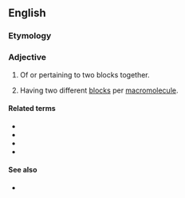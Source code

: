 ==English==

===Etymology===
{{prefix|en|di|block}}

===Adjective===
{{en-adj|-}}

# Of or pertaining to two blocks together.
# {{lb|en|chemistry|of a [[polymer]]}} Having two different [[block]]s per [[macromolecule]].

====Related terms====
* {{l|en|biblock}}
* {{l|en|monoblock}}
* {{l|en|triblock}}
* {{l|en|polyblock}}

====See also====
* {{l|en|copolymer}}